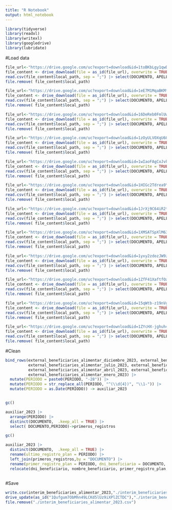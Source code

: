 ```yaml
---
title: "R Notebook"
output: html_notebook
---
```


```r
library(tidyverse)
library(readxl)
library(writexl)
library(googledrive)
library(lubridate)
```

#Load data
```r
file_url<-"https://drive.google.com/uc?export=download&id=1toBKbLgy1qwDSiQRIuFEqcx022ngchFw"
file_content <- drive_download(file = as_id(file_url), overwrite = TRUE)
read.csv(file_content$local_path, sep = ";") |> select(DOCUMENTO, APELLIDO_NOMBRE, PERIODO)->external_beneficiaries_alimentar_diciembre_2023
file.remove( file_content$local_path)

file_url<-"https://drive.google.com/uc?export=download&id=1eE7M1MqaBKMtlz_unpoOGVkUmF86K2Os"
file_content <- drive_download(file = as_id(file_url), overwrite = TRUE)
read.csv(file_content$local_path, sep = ";") |> select(DOCUMENTO, APELLIDO_NOMBRE, PERIODO)->external_beneficiaries_alimentar_noviembre_2023
file.remove( file_content$local_path)

file_url<-"https://drive.google.com/uc?export=download&id=16DeReb0FmlUwGvLoCBiHkRYTieI0y-FJ"
file_content <- drive_download(file = as_id(file_url), overwrite = TRUE)
read.csv(file_content$local_path, sep = ";") |> select(DOCUMENTO, APELLIDO_NOMBRE, PERIODO)->external_beneficiaries_alimentar_octubre_2023
file.remove( file_content$local_path)

file_url<-"https://drive.google.com/uc?export=download&id=1zOyULVOXqU6QAwSkQsc-G-o5hdY5ED9v"
file_content <- drive_download(file = as_id(file_url), overwrite = TRUE)
read.csv(file_content$local_path, sep = ";") |> select(DOCUMENTO, APELLIDO_NOMBRE, PERIODO)->external_beneficiaries_alimentar_septiembre_2023
file.remove( file_content$local_path)

file_url<-"https://drive.google.com/uc?export=download&id=1wIaoFAgCoJvhPWqu857vepj064nPCut3"
file_content <- drive_download(file = as_id(file_url), overwrite = TRUE)
read.csv(file_content$local_path, sep = ";") |> select(DOCUMENTO, APELLIDO_NOMBRE, PERIODO)->external_beneficiaries_alimentar_agosto_2023
file.remove( file_content$local_path)

file_url<-"https://drive.google.com/uc?export=download&id=1HIGc2Tdrea9YHZGBOH7JjolfpWZ4q6zL"
file_content <- drive_download(file = as_id(file_url), overwrite = TRUE)
read.csv(file_content$local_path, sep = ";") |> select(DOCUMENTO, APELLIDO_NOMBRE, PERIODO)->external_beneficiaries_alimentar_julio_2023
file.remove( file_content$local_path)

file_url<-"https://drive.google.com/uc?export=download&id=1JrXj9C64iR2tM8xdedWQSs54d9RKeGwn"
file_content <- drive_download(file = as_id(file_url), overwrite = TRUE)
read.csv(file_content$local_path, sep = ";") |> select(DOCUMENTO, APELLIDO_NOMBRE, PERIODO)->external_beneficiaries_alimentar_junio_2023
file.remove( file_content$local_path)

file_url<-"https://drive.google.com/uc?export=download&id=1XMSATSpXlM63MEUFgfbLov1UrDs1DWtN"
file_content <- drive_download(file = as_id(file_url), overwrite = TRUE)
read.csv(file_content$local_path, sep = ";") |> select(DOCUMENTO, APELLIDO_NOMBRE, PERIODO)->external_beneficiaries_alimentar_mayo_2023
file.remove( file_content$local_path)

file_url<-"https://drive.google.com/uc?export=download&id=1yxy2zdozJW9z4Pp-AGxokKBEKvn9VYgn"
file_content <- drive_download(file = as_id(file_url), overwrite = TRUE)
read.csv(file_content$local_path, sep = ";") |> select(DOCUMENTO, APELLIDO_NOMBRE, PERIODO)->external_beneficiaries_alimentar_abril_2023
file.remove( file_content$local_path)

file_url<-"https://drive.google.com/uc?export=download&id=1ZfF41XaftfOaK5h-jBxcrLdQxDpe9JiJ"
file_content <- drive_download(file = as_id(file_url), overwrite = TRUE)
read.csv(file_content$local_path, sep = ";") |> select(DOCUMENTO, APELLIDO_NOMBRE, PERIODO)->external_beneficiaries_alimentar_marzo_2023
file.remove( file_content$local_path)

file_url<-"https://drive.google.com/uc?export=download&id=15qWtb-z19nVgz_NrUn5a3wz7dV7WfpRi"
file_content <- drive_download(file = as_id(file_url), overwrite = TRUE)
read.csv(file_content$local_path, sep = ";") |> select(DOCUMENTO, APELLIDO_NOMBRE, PERIODO)->external_beneficiaries_alimentar_febrero_2023
file.remove( file_content$local_path)

file_url<-"https://drive.google.com/uc?export=download&id=1ZYcHX-jghuh4uCJjLXDPumhfL5JeURdZ"
file_content <- drive_download(file = as_id(file_url), overwrite = TRUE)
read.csv(file_content$local_path, sep = ";") |> select(DOCUMENTO, APELLIDO_NOMBRE, PERIODO)->external_beneficiaries_alimentar_enero_2023
file.remove( file_content$local_path)
```

#Clean
```r
bind_rows(external_beneficiaries_alimentar_diciembre_2023, external_beneficiaries_alimentar_noviembre_2023, external_beneficiaries_alimentar_octubre_2023, external_beneficiaries_alimentar_septiembre_2023, external_beneficiaries_alimentar_agosto_2023,
          external_beneficiaries_alimentar_julio_2023, external_beneficiaries_alimentar_junio_2023, external_beneficiaries_alimentar_mayo_2023,
          external_beneficiaries_alimentar_abril_2023, external_beneficiaries_alimentar_marzo_2023, external_beneficiaries_alimentar_febrero_2023,
          external_beneficiaries_alimentar_enero_2023) |> 
  mutate(PERIODO = paste0(PERIODO, "-28")) |> 
  mutate(PERIODO = str_replace_all(PERIODO, "^(\\d{4})", "\\1-")) |> 
  mutate(PERIODO = as.Date(PERIODO)) -> auxiliar_2023


gc()

auxiliar_2023 |> 
  arrange(PERIODO) |> 
  distinct(DOCUMENTO,  .keep_all = TRUE) |> 
  select( DOCUMENTO,PERIODO)->primeros_registros

gc()

auxiliar_2023 |> 
  distinct(DOCUMENTO,  .keep_all = TRUE) |> 
  rename(ultimo_registro_plan = PERIODO) |> 
  left_join(primeros_registros,by = "DOCUMENTO") |> 
  rename(primer_registro_plan = PERIODO, dni_beneficiario = DOCUMENTO, nombre_beneficiario = APELLIDO_NOMBRE) |> 
  relocate(dni_beneficiario, nombre_beneficiario, primer_registro_plan, ultimo_registro_plan)->interim_beneficiaries_alimentar_2023
  
```

#Save
```r
write.csv(interim_beneficiaries_alimentar_2023,"./interim_beneficiaries_alimentar_2023.csv")
drive_update(as_id("1Qufgum7ObMhn49LCKd5lUz9iXPlZCTDC"),"./interim_beneficiaries_alimentar_2023.csv")
file.remove("./interim_beneficiaries_alimentar_2023.csv")

```

